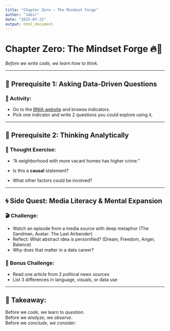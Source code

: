 ```yaml
---
title: "Chapter Zero – The Mindset Forge"
author: "Jabir"
date: "2025-07-22"
output: html_document
---
```


# Chapter Zero: The Mindset Forge 🔥🧠
_Before we write code, we learn how to think._

---

## 📘 Prerequisite 1: Asking Data-Driven Questions
<!-- 
“Before a data scientist opens a dataset, they first open their curiosity.”
Data isn’t valuable without a question. For example, if we ask “How many households in Greenmount East lack internet?” we can gather relevant data. But asking “Why does Greenmount East have low internet access, and how might that impact education or job access?” leads us to richer insights. Encourage students to start with why, then explore the what and how.-->

### 🧪 Activity: 
- Go to the [BNIA website](https://bniajfi.org) and browse indicators.
- Pick one indicator and write 2 questions you could explore using it.

<!-- Example student answers:
- What is the rate of housing vacancies in Greenmount East?
- How does that compare to the city average?
-->

---

## 📘 Prerequisite 2: Thinking Analytically
<!-- 
Focus on logical structure: cause vs correlation, identifying variables, comparative logic
-->

### 🧠 Thought Exercise:
- "A neighborhood with more vacant homes has higher crime."

- Is this a **causal** statement?
  
- What other factors could be involved?

<!--
This teaches critical skepticism without dismissiveness.
-->

---

## 🌀 Side Quest: Media Literacy & Mental Expansion

### 🎬 Challenge:
- Watch an episode from a media source with deep metaphor (The Sandman, Avatar: The Last Airbender)
- Reflect: What abstract idea is personified? (Dream, Freedom, Anger, Balance)
- Why does that matter in a data career?

### 📰 Bonus Challenge:
- Read one article from 2 political news sources
- List 3 differences in language, visuals, or data use

---

## 🎯 Takeaway:
Before we *code*, we learn to *question*.  
Before we *analyze*, we *observe*.  
Before we *conclude*, we *consider*.

<!-- 
Encouragement to keep a "data journey journal" — a place for reflection, questions, and notes.
-->
